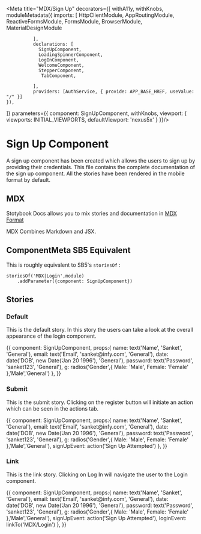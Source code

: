 
<Meta title="MDX/Sign Up" decorators={[
    withA11y,
    withKnobs,
    moduleMetadata({
      imports: [
                HttpClientModule,
                AppRoutingModule,
                ReactiveFormsModule,
                FormsModule,
                BrowserModule,
                MaterialDesignModule
               
              ],
              declarations: [
                SignUpComponent,
                LoadingSpinnerComponent,
                LogInComponent,
                WelcomeComponent,
                StepperComponent,
                 TabComponent,
               
              ],
              providers: [AuthService, { provide: APP_BASE_HREF, useValue: "/" }]
    }),    
]} parameters={{
    component: SignUpComponent,
    withKnobs,
    viewport: {
      viewports: INITIAL_VIEWPORTS,
      defaultViewport: 'nexus5x'
    }
}}/>

# Sign Up Component 

A sign up component has been created which allows the users to sign up by providing their credentials.
This file contains the complete documentation of the sign up component. All the stories have been rendered 
in the mobile format by default.

## MDX

Stotybook Docs allows you to mix stories and documentation in 
[MDX Format](https://mdxjs.com/)

MDX Combines Markdown and JSX.

## ComponentMeta SB5 Equivalent

This is roughly equivalent to SB5's `storiesOf` :

```
storiesOf('MDX|Login',module)
    .addParameter({component: SignUpComponent})

```

## Stories

### Default

This is the default story. In this story the users can take a look at the overall
appearance of the login component.

<Preview>
  <Story name="Default">{{
    component: SignUpComponent,
    props:{
            name: text('Name', 'Sanket', 'General'),
            email: text('Email', 'sanket@infy.com', 'General'),
            date: date('DOB', new Date('Jan 20 1996'), 'General'),
            password: text('Password', 'sanket123', 'General'),
            g: radios('Gender',{
                Male: 'Male',
                Female: 'Female'
            },'Male','General')
    },
    }}    
  </Story>
</Preview>

### Submit

This is the submit story. Clicking on the register button will initiate an action 
which can be seen in the actions tab.

<Preview>
  <Story name="Submit">{{
    component: SignUpComponent,
    props:{
      name: text('Name', 'Sanket', 'General'),
            email: text('Email', 'sanket@infy.com', 'General'),
            date: date('DOB', new Date('Jan 20 1996'), 'General'),
            password: text('Password', 'sanket123', 'General'),
            g: radios('Gender',{
                Male: 'Male',
                Female: 'Female'
            },'Male','General'),
            signUpEvent: action('Sign Up Attempted')
    },
    }}    
  </Story>
</Preview>

### Link

This is the link story. Clicking on Log In will navigate the user to the Login component.

<Preview>
  <Story name="Link">{{
    component: SignUpComponent,
    props:{
        name: text('Name', 'Sanket', 'General'),
        email: text('Email', 'sanket@infy.com', 'General'),
        date: date('DOB', new Date('Jan 20 1996'), 'General'),
        password: text('Password', 'sanket123', 'General'),
        g: radios('Gender',{
                Male: 'Male',
                Female: 'Female'
            },'Male','General'),
        signUpEvent: action('Sign Up Attempted'),
        loginEvent: linkTo('MDX/Login')
    },
    }}    
  </Story>
</Preview>